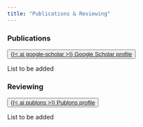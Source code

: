 ```yaml
---
title: "Publications & Reviewing"
---
```


### Publications

<button type="button" class="btn btn-secondary btn-sm"><a href="https://scholar.google.ch/citations?user=JI10T7QAAAAJ&hl" class="link-light text-decoration-none">{{< ai google-scholar >}} Google Scholar profile</a></button>

<p>List to be added</p>

### Reviewing

<button type="button" class="btn btn-secondary btn-sm"><a href="https://www.webofscience.com/wos/author/record/AFC-9360-2022" class="link-light text-decoration-none">{{< ai publons >}} Publons profile</a></button>

<p>List to be added</p>
